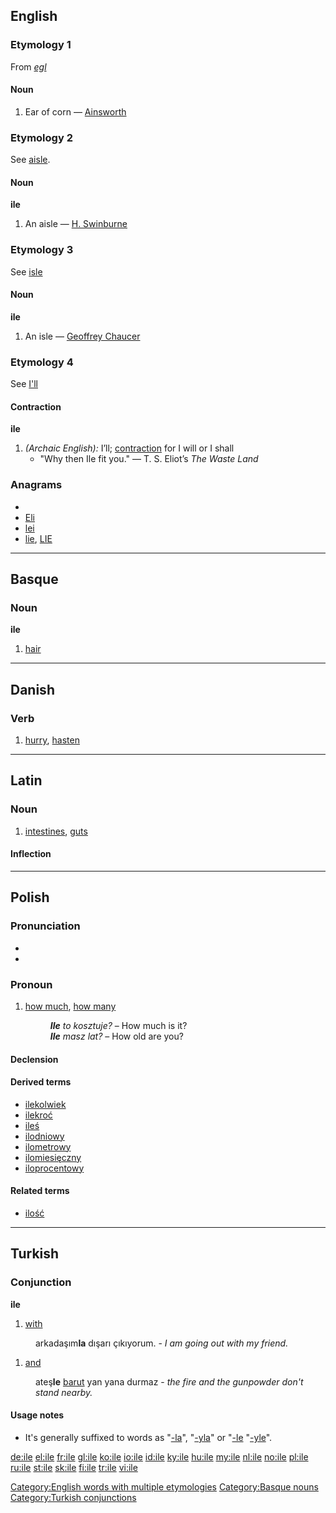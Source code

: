 {{also|Ile|île}}
==English==

===Etymology 1===
From {{etyl|ang}} ''[[egl]]''

====Noun====
{{infl|en|noun}}

# {{obsolete}} Ear of corn &mdash; [[Ainsworth]]

===Etymology 2===
See [[aisle]].

====Noun====
'''ile'''

# {{obsolete}} An aisle &mdash; [[H. Swinburne]]

===Etymology 3===
See [[isle]]

====Noun====
'''ile'''

# {{obsolete}} An isle &mdash; [[w:Geoffrey Chaucer|Geoffrey Chaucer]]

===Etymology 4===
See [[I'll]]

====Contraction====
'''ile'''

# ''(Archaic English):'' I’ll; [[contraction]] for I will or I shall
#* "Why then Ile fit you." &mdash; T. S. Eliot’s <i>The Waste Land</i>

===Anagrams===
* {{alphagram|eil}}
* [[Eli#English|Eli]]
* [[lei#English|lei]]
* [[lie#English|lie]], [[LIE#English|LIE]]

[[Category:English words with multiple etymologies]]

----

==Basque==

===Noun===
'''ile'''

# [[hair]]

[[Category:Basque nouns]]

----

==Danish==

===Verb===
{{da-verb|il|ile|iler|ilede|har|ilet}}

# [[hurry]], [[hasten]]

----

==Latin==

===Noun===
{{la-noun|īle|ilis|īlis|n|third}}

# [[intestines]], [[guts]]

====Inflection====
{{la-decl-3rd-INEUT|ile|īle|il|īl}}
----

==Polish==

===Pronunciation===
* {{IPA|/ilɛ/|lang=pl}}
* {{audio|Pl-ile.ogg|audio}}

===Pronoun===
{{infl|pl|pronoun|g=p}}

# [[how much]], [[how many]]
#:'''''Ile''' to kosztuje?'' – How much is it?
#:'''''Ile''' masz lat?'' – How old are you?

====Declension====
{{pl-decl-noun-pl
|ile
|ilu
|ilu
|ile/ilu
|iloma/ilu
|ilu
|–
}}

====Derived terms====
* [[ilekolwiek]]
* [[ilekroć]]
* [[ileś]]
* [[ilodniowy]]
* [[ilometrowy]]
* [[ilomiesięczny]]
* [[iloprocentowy]]

====Related terms====
* [[ilość]]

----

==Turkish==

===Conjunction===
'''ile'''

# [[with]]
: arkadaşım'''la''' dışarı çıkıyorum. - ''I am going out with my friend.''
# [[and]]
: ateş'''le''' [[barut]] yan yana durmaz - ''the fire and the gunpowder don't stand nearby.''

====Usage notes====
*It's generally suffixed to words as "[[-la]]", "[[-yla]]" or "[[-le]] "[[-yle]]".

[[Category:Turkish conjunctions]]

[[de:ile]]
[[el:ile]]
[[fr:ile]]
[[gl:ile]]
[[ko:ile]]
[[io:ile]]
[[id:ile]]
[[ky:ile]]
[[hu:ile]]
[[my:ile]]
[[nl:ile]]
[[no:ile]]
[[pl:ile]]
[[ru:ile]]
[[st:ile]]
[[sk:ile]]
[[fi:ile]]
[[tr:ile]]
[[vi:ile]]